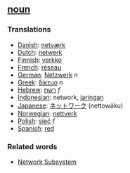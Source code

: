 ==[[noun]]==

===Translations===

*[[Danish]]: [[netværk]]
*[[Dutch]]: [[netwerk]]
*[[Finnish]]: [[verkko]]
*[[French]]: [[réseau]]
*[[German]]: [[Netzwerk]] ''n''
*[[Greek]]: [[δίκτυο]] ''n''
*[[Hebrew]]: [[רשת]] ''f''
*[[Indonesian]]: network, [[jaring]]an
*[[Japanese]]: [[ネットワーク]] (nettowāku)
*[[Norwegian]]: [[nettverk]]
*[[Polish]]: [[sieć]] ''f''
*[[Spanish]]: [[red]]

===Related words===

*[[Network Subsystem]]